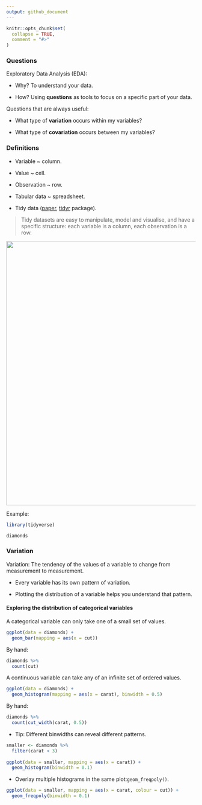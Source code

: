 ```yaml
---
output: github_document
---
```


```r
knitr::opts_chunk$set(
  collapse = TRUE,
  comment = "#>"
)
```

### Questions

Exploratory Data Analysis (EDA):

* Why? To understand your data.

* How? Using **questions** as tools to focus on a specific part of your data.

Questions that are always useful:

* What type of **variation** occurs within my variables?

* What type of **covariation** occurs between my variables?

### Definitions

* Variable ~ column.

* Value ~ cell.

* Observation ~ row.

* Tabular data ~ spreadsheet.

* Tidy data ([paper](https://vita.had.co.nz/papers/tidy-data.pdf),
[tidyr](https://tidyr.tidyverse.org/) package).

> Tidy datasets are easy to manipulate, model and visualise, and have a specific structure: each variable is a column, each observation is a row.

<img src=https://i.imgur.com/nBC5Rk9.png width=700>

Example:

```r
library(tidyverse)

diamonds
```

### Variation

Variation: The tendency of the values of a variable to change from measurement
to measurement.

* Every variable has its own pattern of variation. 

* Plotting the distribution of a variable helps you understand that pattern.

#### Exploring the distribution of categorical variables

A categorical variable can only take one of a small set of values.

```r
ggplot(data = diamonds) +
  geom_bar(mapping = aes(x = cut))
```

By hand:

```r
diamonds %>% 
  count(cut)
```

A continuous variable can take any of an infinite set of ordered values.

```r
ggplot(data = diamonds) +
  geom_histogram(mapping = aes(x = carat), binwidth = 0.5)
```

By hand:

```r
diamonds %>% 
  count(cut_width(carat, 0.5))
```

* Tip: Different binwidths can reveal different patterns.

```r
smaller <- diamonds %>% 
  filter(carat < 3)
  
ggplot(data = smaller, mapping = aes(x = carat)) +
  geom_histogram(binwidth = 0.1)
```

* Overlay multiple histograms in the same plot:`geom_freqpoly()`.

```r
ggplot(data = smaller, mapping = aes(x = carat, colour = cut)) +
  geom_freqpoly(binwidth = 0.1)
```

